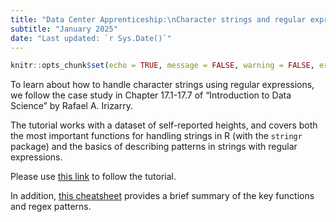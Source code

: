 ```yaml
---
title: "Data Center Apprenticeship:\nCharacter strings and regular expression"
subtitle: "January 2025" 
date: "Last updated: `r Sys.Date()`"
---
```


```r
knitr::opts_chunk$set(echo = TRUE, message = FALSE, warning = FALSE, error = FALSE)
```

To learn about how to handle character strings using regular expressions, we follow the case study in Chapter 17.1-17.7 of "Introduction to Data Science" by Rafael A. Irizarry.

The tutorial works with a dataset of self-reported heights, and covers both the most important functions for handling strings in R (with the `stringr` package) and the basics of describing patterns in strings with regular expressions.

Please use [this link](https://rafalab.dfci.harvard.edu/dsbook-part-1/wrangling/string-processing.html) to follow the tutorial.

In addition, [this cheatsheet](https://evoldyn.gitlab.io/evomics-2018/ref-sheets/R_strings.pdf) provides a brief summary of the key functions and regex patterns.
